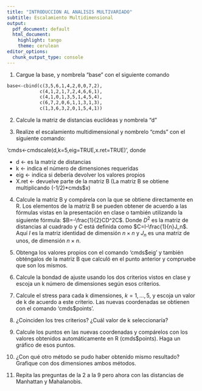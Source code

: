 ```yaml
---
title: "INTRODUCCION AL ANALISIS MULTIVARIADO"
subtitle: Escalamiento Multidimensional
output:
  pdf_document: default
  html_document:
    highlight: tango
    theme: cerulean
editor_options:
  chunk_output_type: console
---
```


1. Cargue la base, y nombrela "base" con el siguiente comando

````markdown
base<-cbind(c(3,5,6,1,4,2,0,0,7,2),
            c(4,1,2,1,7,2,4,6,6,1),
            c(4,1,0,1,3,5,1,4,5,4),
            c(6,7,2,0,6,1,1,3,1,3),
            c(1,3,6,3,2,0,1,5,4,1))
````


2. Calcule la matriz de distancias euclídeas y nombrela "d"

3. Realize el escalamiento multidimensional y nombrelo "cmds" con el siguiente comando:

 'cmds<-cmdscale(d,k=5,eig=TRUE,x.ret=TRUE)', donde
 
+ d <- es la matriz de distancias
+ k <- indica el número de dimensiones requeridas 
+ eig <- indica si debería devolver los valores propios 
+ X.ret <- devuelve parte de la matriz B (La matriz B se obtiene multiplicando (-1/2)*cmds$x)



4. Calcule la matriz B y compárela con la que se obtiene directamente en R. Los elementos de la matriz B se pueden obtener de acuerdo a las fórmulas vistas en la presentación en clase o también utilizando la siguiente fórmula: $B=-\frac{1}{2}CD^2C$. Donde $D^2$ es la matriz de distancias al cuadrado y $C$ está definida como $C=I-\frac{1}{n}J_n$. Aquí $I$ es la matriz identidad de dimensión $n \times n$ y $J_n$ es una matriz de unos, de dimensión  $n \times n$.

5. Obtenga los valores propios con el comando 'cmds$eig' y también obténgalos de la matriz B que calculó en el punto anterior y compruebe que son los mismos.

6. Calcule la bondad de ajuste usando los dos criterios vistos en clase y escoja un k número de dimensiones según esos criterios.
  
7. Calcule el stress para cada k dimensiones, $k=1,\dots,5$, y escoja un valor de k de acuerdo a este criterio. Las nuevas coordenadas se obtienen con el comando 'cmds$points'.


8. ¿Coinciden los tres criterios? ¿Cuál valor de k seleccionaría?

9. Calcule los puntos en las nuevas coordenadas y compárelos con los valores obtenidos automáticamente en R (cmds$points). Haga un gráfico de esos puntos. 

10. ¿Con qué otro método se pudo haber obtenido mismo resultado? Grafique con dos dimensiones ambos métodos.
  
11. Repita las preguntas de la 2 a la 9 pero ahora con las distancias de Manhattan y Mahalanobis.
 

